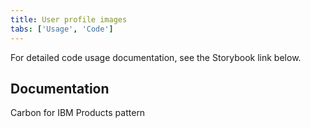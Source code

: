 ```yaml
---
title: User profile images
tabs: ['Usage', 'Code']
---
```


<PageDescription>

For detailed code usage documentation, see the Storybook link below.

</PageDescription>

## Documentation
Carbon for IBM Products pattern

<Row className="resource-card-group">
    <Column colLg={4} colMd={4} noGutterSm>
        <ResourceCard
        subTitle="User profile images - Storybook"
        href="https://carbon-for-ibm-products.netlify.app/?path=/story/ibm-products-patterns-user-profile-images-userprofileimage--default"
        target="_blank"
        aspectRatio="2:1"
        actionIcon="arrowRight"
        />
    </Column>
</Row>